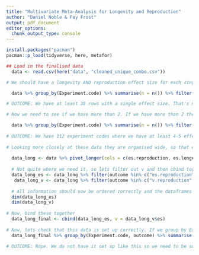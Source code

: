```yaml
---
title: "Multivariate Meta-Analysis for Longevity and Reproduction"
author: "Daniel Noble & Fay Frost"
output: pdf_document
editor_options: 
  chunk_output_type: console
---
```


```r
install.packages("pacman")
pacman::p_load(tidyverse, here, metafor)
```

```r
## Load in the finalised data
  data <- read.csv(here("data", "cleaned_unique_combo.csv"))
```

```r
# We should have a longevity AND reproduction effect size for each single experiment ID. This means we should have at least 2 values for each experiment ID. We should not have 1. 

  data %>% group_by(Experiment.code) %>% summarise(n = n()) %>% filter(n < 2)

# OUTCOME: We have at least 38 rows with a single effect size. That's not going to work.

# Now we need to see if we have more than 2. If we have more than 2 then the coding has not been set up correctly because each logenvity and reproduction effect size shoud be paired.

  data %>% group_by(Experiment.code) %>% summarise(n = n()) %>% filter(n >2)
 
# OUTCOME: We have 112 experiment codes where we have at least 4-5 effect sizes. For each Experiment code, assuming I understand what that is meant to mean (probably not) we should have 2 effect sizes. One longevity and one reproduction. So, we either 1) need to create a new combined column that gets us down to that level or 2) we need to add a trial column to the data that identified which two come from the same trial. 
  
# Looking more closely at these data they are organised wide, so that explains first check, but check 2 may still be problematic. Lets just orient the data length wise. 
  
  data_long <- data %>% pivot_longer(cols = c(es.reproduction, es.longevity, v.reproduction, v.longevity), names_to = "outcome", values_to = "es") %>% data.frame()
  
  # Not quite where we need it, so lets filter out v and then cbind together
  data_long_es <- data_long %>% filter(outcome %in% c("es.reproduction", "es.longevity"))
   data_long_v <- data_long %>% filter(outcome %in% c("v.reproduction", "v.longevity"))
  
  # All information should now be ordered correctly and the dataframes the same dimenions. We can check
  dim(data_long_es)
  dim(data_long_v)
  
# Now, bind these together
  data_long_final <- cbind(data_long_es, v = data_long_v$es)
  
# Now, lets check that this data is set up correctly. If we group by Experiment.code and outcome then we should have a maximum of 1 effect size for each study in each outcome category
  data_long_final %>% group_by(Experiment.code, outcome) %>% summarise(n=n())

# OUTCOME: Nope. We do not have it set up like this so we need to be sure we can link each es.longevity to each es.reproduction.
```



